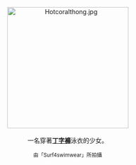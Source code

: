<center>
[[File:Hotcoralthong.jpg|275px]]
<br><br>
一名穿著'''[[丁字褲|丁字褲]]'''泳衣的少女。
<p>
<small>由「Surf4swimwear」所拍攝</small>
</center>